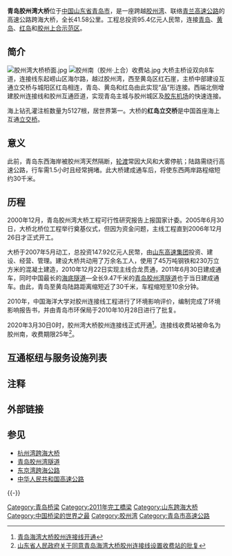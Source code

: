 {{Infobox Bridge
|bridge_name      = 青岛胶州湾大桥
|image            = Jiaozhou-Bay-Bridge.jpg
|carries          = [[机动车|机动车]]
|crosses          = [[胶州湾|胶州湾]]
|locale           = [[中国|中国]][[山东省|山东省]][[青岛市|青岛市]]
|maint            = 山东高速集团
|design           = 自锚[[悬索桥|悬索桥]]、通航孔桥[[斜拉桥|斜拉桥]]
|material         = 钢筋混凝土
|length           = 41.58km
|width            = 35m
|height           = 149m（主塔）
|mainspan         = 260m
|spans            = 
|pierswater       = 
|load             =
|clearance        = 49m
|below            =
|life             = 100年
|builder          =
|begin            = 2005年6月30日
|complete         = 2010年12月22日
|open             = 2011年6月30日
|toll             = 30~110元/车次（全程）
|traffic          = 设计8万辆标准车/日<br />实际<2万辆标准车/日
|coordinates      = {{coord|36.169913|120.298305|region:CN|display=inline,title}}
|extra            =
}}

{{中国高速公路信息框
| 编号 = S85
| 自定头部 = [[File:Shandong_Expwy_S85_sign_with_name.svg|130px]]
| 名称 = 青岛胶州湾大桥
| 地圖 = 
| 路線簡稱 = 胶州湾大桥
| 最近通車日期 = 2011年6月30日
| 规划总里程 = 
| 起點 = 李村河互通立交桥
| 終點 = 黄岛枢纽立交桥
| 出口處數 = 
}}
'''青岛胶州湾大桥'''位于[[中国|中国]][[山东省|山东省]][[青岛市|青岛市]]，是一座跨越[[胶州湾|胶州湾]]、联络[[青兰高速公路|青兰高速公路]]的高速公路跨海大桥，全长41.58公里{{参|{{cite web|language=zh-cn|publisher=网易|title=桥隧连西东 青黄变通途(图)|url=http://news.163.com/11/0701/06/77RVENQ500014AED.html|date=2011-07-01|accessdate=2011-07-02|archive-url=https://web.archive.org/web/20140115053605/http://news.163.com/11/0701/06/77RVENQ500014AED.html|archive-date=2014-01-15|dead-url=yes}}}}{{参|{{cite web|language=zh-cn|publisher=搜狐网|title=青岛胶州湾跨海大桥今通车 前期准备13年8个月|url=http://news.sohu.com/20110630/n312090899.shtml|date=2011-06-30|accessdate=2011-07-02|archive-date=2011-07-03|archive-url=https://web.archive.org/web/20110703195323/http://news.sohu.com/20110630/n312090899.shtml|dead-url=no}}}}。工程总投资95.4亿元人民幣，连接[[青岛|青岛]]、[[黄岛|黄岛]]、[[红岛|红岛]]和[[胶州上合示范区|胶州上合示范区]]。

== 简介 ==
[[File:胶州湾大桥桥面.jpg|thumb]]
[[File:胶州南（胶州·上合）收费站.jpg|thumb]]
大桥主桥设双向8车道，连接线东起崂山区海尔路，越过胶州湾，西至黄岛区红石崖，主桥中部建设互通立交桥与城阳区红岛相连，青岛、黄岛和红岛由此实现“品”形连接。西端北侧增建胶州连接线和胶州互通匝道，实现青岛主城与胶州城区及[[胶东机场|胶东机场]]的快速连接。

海上钻孔灌注桩数量为5127根，居世界第一。大桥的'''红岛立交桥'''是中国首座海上互通[[立交桥|立交桥]]。

== 意义 ==
此前，青岛东西海岸被胶州湾天然隔断，[[青岛轮渡|轮渡]]常因大风和大雾停航；陆路需绕行高速公路，行车需1.5小时且经常拥堵。此大桥建成通车后，将使东西两岸路程缩短约30千米。

== 历程 ==
2000年12月，青岛胶州湾大桥工程可行性研究报告上报国家计委。2005年6月30日，大桥北桥位工程举行奠基仪式，但因为资金问题，主线工程直到2006年12月26日才正式开工。

大桥于2007年5月动工，总投资147.92亿元人民幣，由[[山东高速集团|山东高速集团]]投资、建设、经营、管理。建设大桥共动用了万余名工人，使用了45万吨钢铁和230万立方米的混凝土建造，2010年12月22日实现主线合龙贯通，2011年6月30日建成通车，同时中国最长的[[海底隧道|海底隧道]]—全长9.47千米的[[青岛胶州湾隧道|青岛胶州湾隧道]]也于当日建成通车{{参|{{cite web|language=zh-cn|publisher=网易|title=青岛胶州湾跨海大桥通车 全长36千米造价148亿|url=http://news.163.com/11/0701/04/77RO0CH00001124J.html|date=2011-07-01|accessdate=2011-07-02|archive-url=https://web.archive.org/web/20110704113958/http://news.163.com/11/0701/04/77RO0CH00001124J.html|archive-date=2011-07-04|dead-url=yes}}}}。由此，青岛至黄岛陆路距离缩短近了30千米，车程缩短至10余分钟{{参|{{Cite web |language=zh-cn |url=http://www.51fdc.com/focus/seabridge.htm |title= 青黄跨海桥隧专题 |publisher= 青岛房地产信息网}}}}。

2010年，中国海洋大学对胶州连接线工程进行了环境影响评价，编制完成了环境影响报告书，并由青岛市环保局于2010年10月28日进行了批复。

2020年3月30日0时，胶州湾大桥胶州连接线正式开通<ref>[http://www.zgjtb.com/2020-03/30/content_239923.htm 青岛海湾大桥胶州连接线开通]</ref>。连接线收费站被命名为胶州南，收费期限25年<ref>[http://www.shandong.gov.cn/art/2020/1/10/art_107851_79317.html 山东省人民政府关于同意青岛海湾大桥胶州连接线设置收费站的批复]</ref>。

== 互通枢纽与服务设施列表 ==
{{Start expwy exit box|place=1}}
{{Expwy exit item|type=MT|name=胶州湾大桥|place=[[青岛市|青岛市]]<br/>[[李沧区|李沧区]]|place rows=2|road connection=[[跨海大桥高架路|跨海大桥高架路]]}}
{{Expwy exit item|type=E|name=李村河|alias=胶州湾大桥|road connection=[[环湾路|环湾路]]|comment=仅能进出胶州湾大桥}}
{{Expwy exit item|type=E|name=红岛|alias=红岛南|place=[[青岛市|青岛市]]<br/>[[城阳区|城阳区]]|place rows=1|road connection=华中南路}}
{{Expwy exit item|type=E|name=胶州|alias=胶州·上合|place=[[青岛市|青岛市]]<br/>[[胶州市|胶州市]]|place rows=1|road connection=生态大道|comment=限黄岛方向出，李村河方向入}}
{{Expwy exit item|type=H|name=黄岛|place=[[青岛市|青岛市]]<br/>[[黄岛区|黄岛区]]|place rows=1|highway connection={{China Expwy Name|G22}}<br/>{{China Expwy Name|S7601|P=Shandong}}}}
{{End expwy exit box|place=1}}

== 注释 ==
{{NoteFoot}}
 
== 外部链接 ==
{{Commons|Jiaozhou Bay Bridge}}
{{RefFoot}}

== 参见 ==
{{Portal box|中华人民共和国|山东|青岛|建筑}}
* [[杭州湾跨海大桥|杭州湾跨海大桥]]
* [[青岛胶州湾隧道|青岛胶州湾隧道]]
* [[东京湾跨海公路|东京湾跨海公路]]
* [[中华人民共和国高速公路|中华人民共和国高速公路]]

{{-}}
{{青岛市交通}}

[[Category:青岛桥梁|Category:青岛桥梁]]
[[Category:2011年完工橋梁|Category:2011年完工橋梁]]
[[Category:山东跨海大桥|Category:山东跨海大桥]]
[[Category:中国桥梁的世界之最|Category:中国桥梁的世界之最]]
[[Category:胶州湾|Category:胶州湾]]
[[Category:青岛市高速公路|Category:青岛市高速公路]]